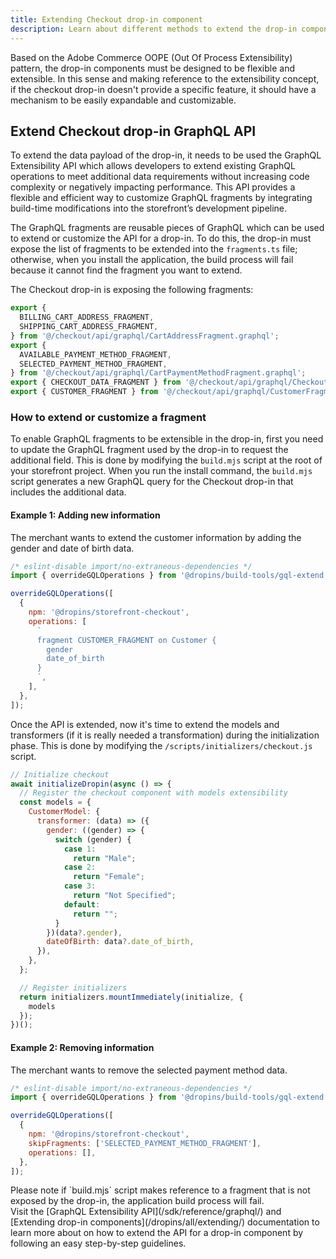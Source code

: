 ```yaml
---
title: Extending Checkout drop-in component
description: Learn about different methods to extend the drop-in component.
---
```



Based on the Adobe Commerce OOPE (Out Of Process Extensibility) pattern, the drop-in components must be designed to be flexible and extensible. In this sense and making reference to the extensibility concept, if the checkout drop-in doesn't provide a specific feature, it should have a mechanism to be easily expandable and customizable.

## Extend Checkout drop-in GraphQL API

To extend the data payload of the drop-in, it needs to be used the GraphQL Extensibility API which allows developers to extend existing GraphQL operations to meet additional data requirements without increasing code complexity or negatively impacting performance. This API provides a flexible and efficient way to customize GraphQL fragments by integrating build-time modifications into the storefront’s development pipeline.

The GraphQL fragments are reusable pieces of GraphQL which can be used to extend or customize the API for a drop-in. To do this, the drop-in must expose the list of fragments to be extended into the `fragments.ts` file; otherwise, when you install the application, the build process will fail because it cannot find the fragment you want to extend.

The Checkout drop-in is exposing the following fragments:

```js title='fragments.ts'
export {
  BILLING_CART_ADDRESS_FRAGMENT,
  SHIPPING_CART_ADDRESS_FRAGMENT,
} from '@/checkout/api/graphql/CartAddressFragment.graphql';
export {
  AVAILABLE_PAYMENT_METHOD_FRAGMENT,
  SELECTED_PAYMENT_METHOD_FRAGMENT,
} from '@/checkout/api/graphql/CartPaymentMethodFragment.graphql';
export { CHECKOUT_DATA_FRAGMENT } from '@/checkout/api/graphql/CheckoutDataFragment.graphql';
export { CUSTOMER_FRAGMENT } from '@/checkout/api/graphql/CustomerFragment.graphql';
```

### How to extend or customize a fragment

To enable GraphQL fragments to be extensible in the drop-in, first you need to update the GraphQL fragment used by the drop-in to request the additional field. This is done by modifying the `build.mjs` script at the root of your storefront project. 
When you run the install command, the `build.mjs` script generates a new GraphQL query for the Checkout drop-in that includes the additional data.

#### Example 1: Adding new information

The merchant wants to extend the customer information by adding the gender and date of birth data.

```js title='build.mjs'
/* eslint-disable import/no-extraneous-dependencies */
import { overrideGQLOperations } from '@dropins/build-tools/gql-extend.js';

overrideGQLOperations([
  {
    npm: '@dropins/storefront-checkout',
    operations: [
      `
      fragment CUSTOMER_FRAGMENT on Customer {
        gender
        date_of_birth
      }
      `,
    ],
  },
]);
```

Once the API is extended, now it's time to extend the models and transformers (if it is really needed a transformation) during the initialization phase. This is done by modifying the `/scripts/initializers/checkout.js` script.

```js title='/scripts/initializers/checkout.js'
// Initialize checkout
await initializeDropin(async () => {
  // Register the checkout component with models extensibility
  const models = {
    CustomerModel: {
      transformer: (data) => ({
        gender: ((gender) => {
          switch (gender) {
            case 1:
              return "Male";
            case 2:
              return "Female";
            case 3:
              return "Not Specified";
            default:
              return "";
          }
        })(data?.gender),
        dateOfBirth: data?.date_of_birth,
      }),
    },
  };

  // Register initializers
  return initializers.mountImmediately(initialize, {
    models
  });
})();
```

#### Example 2: Removing information

The merchant wants to remove the selected payment method data. 

```js title='build.mjs'
/* eslint-disable import/no-extraneous-dependencies */
import { overrideGQLOperations } from '@dropins/build-tools/gql-extend.js';

overrideGQLOperations([
  {
    npm: '@dropins/storefront-checkout',
    skipFragments: ['SELECTED_PAYMENT_METHOD_FRAGMENT'],
    operations: [],
  },
]);
```

<Aside type="caution" title="Extending fragments">
Please note if `build.mjs` script makes reference to a fragment that is not exposed by the drop-in, the application build process will fail.
</Aside>

<Aside type="note" title="Extending drop-in components">
Visit the [GraphQL Extensibility API](/sdk/reference/graphql/) and [Extending drop-in components](/dropins/all/extending/) documentation to learn more about on how to extend the API for a drop-in component by following an easy step-by-step guidelines.
</Aside>